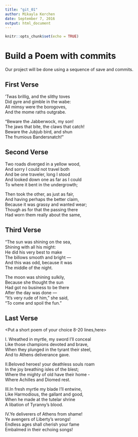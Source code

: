 ---
title: "git_01"
author: Mikayla Kerchen
date: September 7, 2016
output: html_document
---

```{r setup, include=FALSE}
knitr::opts_chunk$set(echo = TRUE)
```
# Build a Poem with commits
Our project will be done using a sequence of save and commits.

## First Verse 
<Put the first two verses of Jabberwocky by Lewis Carrol in this section>


’Twas brillig, and the slithy toves   
 Did gyre and gimble in the wabe:   
All mimsy were the borogoves,   
And the mome raths outgrabe.   

“Beware the Jabberwock, my son!   
The jaws that bite, the claws that catch!   
Beware the Jubjub bird, and shun   
 The frumious Bandersnatch!”   

## Second Verse
<Put the first two verses of The Road Not Taken by Robert Frost here>


Two roads diverged in a yellow wood,  
And sorry I could not travel both  
And be one traveler, long I stood  
And looked down one as far as I could  
To where it bent in the undergrowth;  

Then took the other, as just as fair,  
And having perhaps the better claim,  
Because it was grassy and wanted wear;  
Though as for that the passing there  
Had worn them really about the same,   


## Third Verse
<Put the first two verses of The Walrus and the Carpenter here>
"The sun was shining on the sea,   
      Shining with all his might:   
He did his very best to make   
      The billows smooth and bright —   
And this was odd, because it was   
      The middle of the night.   

The moon was shining sulkily,   
      Because she thought the sun   
Had got no business to be there   
      After the day was done —   
"It's very rude of him," she said,   
      "To come and spoil the fun."    

## Last Verse
<Put a short poem of your choice 8-20 lines,here>

I. Wreathed in myrtle, my sword I'll conceal  
  Like those champions devoted and brave,  
When they plunged in the tyrant their steel,  
  And to Athens deliverance gave.  
  

II.Beloved heroes! your deathless souls roam  
  In the joy breathing isles of the blest;  
Where the mighty of old have their home -  
  Where Achilles and Diomed rest.  


III.In fresh myrtle my blade I'll entwine,  
  Like Harmodious, the gallant and good,  
When he made at the tutelar shrine  
  A libation of Tyranny's blood.  


IV.Ye deliverers of Athens from shame!  
  Ye avengers of Liberty's wrongs!  
Endless ages shall cherish your fame  
  Embalmed in their echoing songs!  